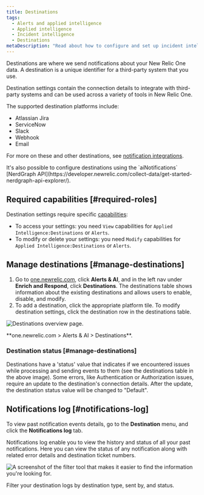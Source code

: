 ```yaml
---
title: Destinations
tags:
  - Alerts and applied intelligence
  - Applied intelligence
  - Incident intelligence
  - Destinations
metaDescription: "Read about how to configure and set up incident intelligence destinations."
---
```


Destinations are where we send notifications about your New Relic One data. A destination is a unique identifier for a third-party system that you use. 

Destination settings contain the connection details to integrate with third-party systems and can be used across a variety of tools in New Relic One.

The supported destination platforms include:

* Atlassian Jira
* ServiceNow
* Slack
* Webhook
* Email 


For more on these and other destinations, see [notification integrations](/docs/alerts-applied-intelligence/notifications/notification-integrations).

<Callout variant="tip">
  It's also possible to configure destinations using the `aiNotifications` [NerdGraph  API](https://developer.newrelic.com/collect-data/get-started-nerdgraph-api-explorer/).
</Callout>

## Required capabilities [#required-roles] 

Destination settings require specific [capabilities](/docs/accounts/accounts-billing/new-relic-one-user-management/user-management-concepts#capabilities): 

* To access your settings: you need `View` capabilities for `Applied Intelligence:Destinations` or `Alerts`.
* To modify or delete your settings: you need `Modify` capabilities for `Applied Intelligence:Destinations` or `Alerts`.

## Manage destinations [#manage-destinations]

1. Go to [one.newrelic.com](https://docs.newrelic.com/one.newrelic.com), click **Alerts & AI**, and in the left nav under **Enrich and Respond**, click **Destinations**. The destinations table shows information about the existing destinations and allows users to enable, disable, and modify.
2. To add a destination, click the appropriate platform tile. To modify destination settings, click the destination row in the destinations table.

![Destinations overview page.](./images/destinations-overview.png "Destinations overview page")

<figcaption>**one.newrelic.com > Alerts & AI > Destinations**.</figcaption>

### Destination status [#manage-destinations]

Destinations have a 'status' value that indicates if we encountered issues while processing and sending events to them (see the destinations table in the above image).
Some errors, like Authentication or Authorization issues, require an update to the destination's connection details. After the update, the destination status value will be changed to "Default".  

## Notifications log [#notifications-log]

To view past notification events details, go to the **Destination** menu, and click the **Notifications log** tab.

Notifications log enable you to view the history and status of all your past notifications. Here you can view the status of any notification along with related error details and destination ticket numbers.

![A screenshot of the filter tool that makes it easier to find the information you're looking for.](./images/filter-destinations.png "The filter tool that makes it easier to find the information you're looking for.")

<figcaption>Filter your destination logs by destination type, sent by, and status.</figcaption>
